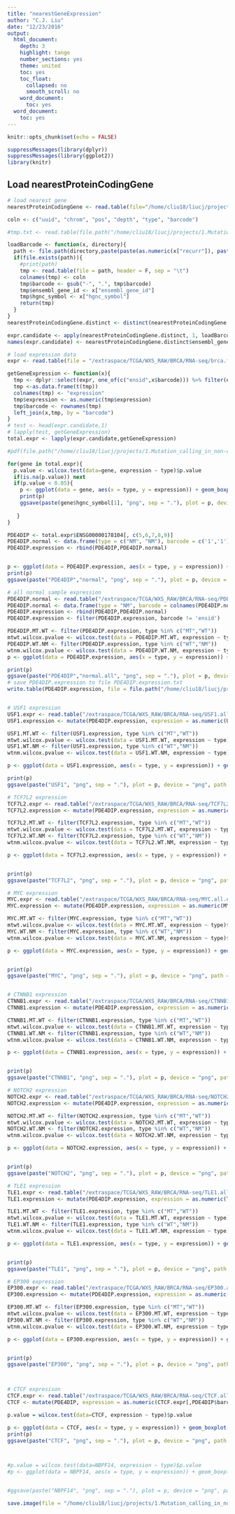 ```yaml
---
title: "nearestGeneExpression"
author: "C.J. Liu"
date: "12/23/2016"
output:
  html_document:
    depth: 3
    highlight: tango
    number_sections: yes
    theme: united
    toc: yes
    toc_float:
      collapsed: no
      smooth_scroll: no
    word_document:
      toc: yes
  word_document:
    toc: yes
---
```


```r
knitr::opts_chunk$set(echo = FALSE)
```

```r
suppressMessages(library(dplyr))
suppressMessages(library(ggplot2))
library(knitr)
```

## Load nearestProteinCodingGene
```r
# load nearest gene
nearestProteinCodingGene <- read.table(file="/home/cliu18/liucj/projects/1.Mutation_calling_in_non-condig_region_through_EXOME/6.mapMutationToGenes/SNP/nearestProteinCodingGene.txt", header = T, sep = "\t")

coln <- c("uuid", "chrom", "pos", "depth", "type", "barcode")

#tmp.txt <- read.table(file.path("/home/cliu18/liucj/projects/1.Mutation_calling_in_non-condig_region_through_EXOME/5.recalibrateRecurrencyWithCoverage/SNP/refined_goc", paste(paste(recurr, paste("chr", chrom, sep = ""), pos, sep = "_"), ".10.mtwt.barcode", sep = "")), sep = "\t", header = F)

loadBarcode <- function(x, directory){
  path <- file.path(directory,paste(paste(as.numeric(x["recurr"]), paste("chr", as.numeric(x["chrom"]), sep = ""), as.numeric(x["pos"]), sep = "_"), ".10.mtwt.barcode", sep = ""))
  if(file.exists(path)){
    #print(path)
    tmp <- read.table(file = path, header = F, sep = "\t")
    colnames(tmp) <- coln
    tmp$barcode <- gsub("-", ".", tmp$barcode)
    tmp$ensembl_gene_id <- x["ensembl_gene_id"]
    tmp$hgnc_symbol <- x["hgnc_symbol"]
    return(tmp)
  }
}
nearestProteinCodingGene.distinct <- distinct(nearestProteinCodingGene, ensembl_gene_id, .keep_all = T)

expr.candidate <- apply(nearestProteinCodingGene.distinct, 1, loadBarcode, directory = "/home/cliu18/liucj/projects/1.Mutation_calling_in_non-condig_region_through_EXOME/5.recalibrateRecurrencyWithCoverage/SNP/refined_goc")
names(expr.candidate) <- nearestProteinCodingGene.distinct$ensembl_gene_id

# load expression data
expr <- read.table(file = "/extraspace/TCGA/WXS_RAW/BRCA/RNA-seq/brca.fpkm.expr.cases.genes.txt", header = T, sep = "\t")

getGeneExpression <- function(x){
  tmp <- dplyr::select(expr, one_of(c("ensid",x$barcode))) %>% filter(ensid %in% x$ensembl_gene_id)
  tmp <-as.data.frame(t(tmp))
  colnames(tmp) <- "expression"
  tmp$expression <- as.numeric(tmp$expression)
  tmp$barcode <- rownames(tmp)
  left_join(x,tmp, by = "barcode")
}
# test <- head(expr.candidate,1)
# lapply(test, getGeneExpression)
total.expr <- lapply(expr.candidate,getGeneExpression)

#pdf(file.path("/home/cliu18/liucj/projects/1.Mutation_calling_in_non-condig_region_through_EXOME/8.expression","all.gene_expression.pdf"), width = 20, height = 20) 

for(gene in total.expr){
  p.value <- wilcox.test(data=gene, expression ~ type)$p.value
  if(is.na(p.value)) next
  if(p.value < 0.05){
    p <- ggplot(data = gene, aes(x = type, y = expression)) + geom_boxplot(aes(color = type)) + geom_jitter(aes(color= type), position = position_jitter(0.1)) + scale_color_brewer(palette="Dark2") + theme_minimal() + labs(x = "Type", y = "Expression (RPKM)", title = paste(gene$hgnc_symbol[1], "MT vs. WT p-value", round(p.value,3),"(wilcox test)"), subtitle = "")
    print(p)
    ggsave(paste(gene$hgnc_symbol[1], "png", sep = "."), plot = p, device = "png", path = "/home/cliu18/liucj/projects/1.Mutation_calling_in_non-condig_region_through_EXOME/8.expression/", width = 15, height = 15, units = "cm")
    
   }
}

PDE4DIP <- total.expr$ENSG00000178104[, c(5,6,7,8,9)]
PDE4DIP.normal <- data.frame(type = c("NM", "NM"), barcode = c('1','1'), ensembl_gene_id = rep("ENSG00000178104", 2), hgnc_symbol = rep("PDE4DIP",2), expression = c(5.67827554477, 2.51608176292))
PDE4DIP.expression <- rbind(PDE4DIP,PDE4DIP.normal)


p <- ggplot(data = PDE4DIP.expression, aes(x = type, y = expression)) + geom_boxplot(aes(color = type)) + geom_jitter(aes(color= type), position = position_jitter(0.1)) + scale_color_brewer(palette="Dark2") + theme_minimal() + labs(x = "Type", y = "Expression (RPKM)", title = paste(PDE4DIP.expression$hgnc_symbol[1], "expression in Tumor MT,WT and Normal samples"), subtitle = "")
print(p)
ggsave(paste("PDE4DIP","normal", "png", sep = "."), plot = p, device = "png", path = "/home/cliu18/liucj/projects/1.Mutation_calling_in_non-condig_region_through_EXOME/8.expression/", width = 15, height = 15, units = "cm")

# all normal sample expression
PDE4DIP.normal <- read.table("/extraspace/TCGA/WXS_RAW/BRCA/RNA-seq/PDE4DIP.normalName.expr.txt", header = T)
PDE4DIP.normal <- data.frame(type = "NM", barcode = colnames(PDE4DIP.normal), ensembl_gene_id = "ENSG00000178104",hgnc_symbol = "PDE4DIP", expression = as.numeric(PDE4DIP.normal[1,]))
PDE4DIP.expression <- rbind(PDE4DIP,PDE4DIP.normal)
PDE4DIP.expression <- filter(PDE4DIP.expression, barcode != 'ensid')

PDE4DIP.MT.WT <- filter(PDE4DIP.expression, type %in% c("MT","WT"))
mtwt.wilcox.pvalue <- wilcox.test(data = PDE4DIP.MT.WT, expression ~ type)$p.value
PDE4DIP.WT.NM <- filter(PDE4DIP.expression, type %in% c("WT","NM"))
wtnm.wilcox.pvalue <- wilcox.test(data = PDE4DIP.WT.NM, expression ~ type)$p.value
p <- ggplot(data = PDE4DIP.expression, aes(x = type, y = expression)) + geom_boxplot(aes(color = type))  + scale_color_brewer(palette="Dark2") + theme_minimal() + labs(x = "Type", y = "Expression (RPKM)", title = paste(PDE4DIP.expression$hgnc_symbol[1], "expression in Tumor MT,WT and Normal samples"), subtitle = paste("MT vs. WT p-value",round(mtwt.wilcox.pvalue,3),"and WT vs. NM p-value", round(wtnm.wilcox.pvalue,3)))

print(p)
ggsave(paste("PDE4DIP","normal.all", "png", sep = "."), plot = p, device = "png", path = "/home/cliu18/liucj/projects/1.Mutation_calling_in_non-condig_region_through_EXOME/8.expression/", width = 15, height = 15, units = "cm")
# save PDE4DIP.expression to file PDE4DIP.expression.txt
write.table(PDE4DIP.expression, file = file.path("/home/cliu18/liucj/projects/1.Mutation_calling_in_non-condig_region_through_EXOME/8.expression/","PDE4DIP.expression.txt"), row.names = F, quote = F, col.names = T, sep = "\t")


# USF1 expression
USF1.expr <- read.table("/extraspace/TCGA/WXS_RAW/BRCA/RNA-seq/USF1.all.expr.txt", header = T, sep = "\t")
USF1.expression <- mutate(PDE4DIP.expression, expression = as.numeric(USF1.expr[,PDE4DIP.expression$barcode]), ensembl_gene_id= "ENSG00000158773", hgnc_symbol = "USF1")

USF1.MT.WT <- filter(USF1.expression, type %in% c("MT","WT"))
mtwt.wilcox.pvalue <- wilcox.test(data = USF1.MT.WT, expression ~ type)$p.value
USF1.WT.NM <- filter(USF1.expression, type %in% c("WT","NM"))
wtnm.wilcox.pvalue <- wilcox.test(data = USF1.WT.NM, expression ~ type)$p.value

p <- ggplot(data = USF1.expression, aes(x = type, y = expression)) + geom_boxplot(aes(color = type))  + scale_color_brewer(palette="Dark2") + theme_minimal() + labs(x = "Type", y = "Expression (RPKM)", title = paste(USF1.expression$hgnc_symbol[1], "expression in Tumor MT,WT and Normal samples"), subtitle = paste("MT vs. WT p-value",round(mtwt.wilcox.pvalue,3),"and WT vs. NM p-value", round(wtnm.wilcox.pvalue,3)))

print(p)
ggsave(paste("USF1", "png", sep = "."), plot = p, device = "png", path = "/home/cliu18/liucj/projects/1.Mutation_calling_in_non-condig_region_through_EXOME/8.expression/", width = 15, height = 15, units = "cm")

# TCF7L2 expression
TCF7L2.expr <- read.table("/extraspace/TCGA/WXS_RAW/BRCA/RNA-seq/TCF7L2.all.expr.txt", header = T, sep = "\t")
TCF7L2.expression <- mutate(PDE4DIP.expression, expression = as.numeric(TCF7L2.expr[,PDE4DIP.expression$barcode]), ensembl_gene_id= "ENSG00000148737", hgnc_symbol = "TCF7L2")

TCF7L2.MT.WT <- filter(TCF7L2.expression, type %in% c("MT","WT"))
mtwt.wilcox.pvalue <- wilcox.test(data = TCF7L2.MT.WT, expression ~ type)$p.value
TCF7L2.WT.NM <- filter(TCF7L2.expression, type %in% c("WT","NM"))
wtnm.wilcox.pvalue <- wilcox.test(data = TCF7L2.WT.NM, expression ~ type)$p.value

p <- ggplot(data = TCF7L2.expression, aes(x = type, y = expression)) + geom_boxplot(aes(color = type))  + scale_color_brewer(palette="Dark2") + theme_minimal() + labs(x = "Type", y = "Expression (RPKM)", title = paste(TCF7L2.expression$hgnc_symbol[1], "expression in Tumor MT,WT and Normal samples"), subtitle = paste("MT vs. WT p-value",round(mtwt.wilcox.pvalue,3),"and WT vs. NM p-value", round(wtnm.wilcox.pvalue,3)))


print(p)
ggsave(paste("TCF7L2", "png", sep = "."), plot = p, device = "png", path = "/home/cliu18/liucj/projects/1.Mutation_calling_in_non-condig_region_through_EXOME/8.expression/", width = 15, height = 15, units = "cm")

# MYC expression
MYC.expr <- read.table("/extraspace/TCGA/WXS_RAW/BRCA/RNA-seq/MYC.all.expr.txt", header = T, sep = "\t")
MYC.expression <- mutate(PDE4DIP.expression, expression = as.numeric(MYC.expr[,PDE4DIP.expression$barcode]), ensembl_gene_id= "ENSG00000136997", hgnc_symbol = "MYC")

MYC.MT.WT <- filter(MYC.expression, type %in% c("MT","WT"))
mtwt.wilcox.pvalue <- wilcox.test(data = MYC.MT.WT, expression ~ type)$p.value
MYC.WT.NM <- filter(MYC.expression, type %in% c("WT","NM"))
wtnm.wilcox.pvalue <- wilcox.test(data = MYC.WT.NM, expression ~ type)$p.value

p <- ggplot(data = MYC.expression, aes(x = type, y = expression)) + geom_boxplot(aes(color = type))  + scale_color_brewer(palette="Dark2") + theme_minimal() + labs(x = "Type", y = "Expression (RPKM)", title = paste(MYC.expression$hgnc_symbol[1], "expression in Tumor MT,WT and Normal samples"), subtitle = paste("MT vs. WT p-value",round(mtwt.wilcox.pvalue,3),"and WT vs. NM p-value", round(wtnm.wilcox.pvalue,3)))


print(p)
ggsave(paste("MYC", "png", sep = "."), plot = p, device = "png", path = "/home/cliu18/liucj/projects/1.Mutation_calling_in_non-condig_region_through_EXOME/8.expression/", width = 15, height = 15, units = "cm")


# CTNNB1 expression
CTNNB1.expr <- read.table("/extraspace/TCGA/WXS_RAW/BRCA/RNA-seq/CTNNB1.all.expr.txt", header = T, sep = "\t")
CTNNB1.expression <- mutate(PDE4DIP.expression, expression = as.numeric(CTNNB1.expr[,PDE4DIP.expression$barcode]), ensembl_gene_id= "ENSG00000168036", hgnc_symbol = "CTNNB1")

CTNNB1.MT.WT <- filter(CTNNB1.expression, type %in% c("MT","WT"))
mtwt.wilcox.pvalue <- wilcox.test(data = CTNNB1.MT.WT, expression ~ type)$p.value
CTNNB1.WT.NM <- filter(CTNNB1.expression, type %in% c("WT","NM"))
wtnm.wilcox.pvalue <- wilcox.test(data = CTNNB1.WT.NM, expression ~ type)$p.value

p <- ggplot(data = CTNNB1.expression, aes(x = type, y = expression)) + geom_boxplot(aes(color = type))  + scale_color_brewer(palette="Dark2") + theme_minimal() + labs(x = "Type", y = "Expression (RPKM)", title = paste(CTNNB1.expression$hgnc_symbol[1], "expression in Tumor MT,WT and Normal samples"), subtitle = paste("MT vs. WT p-value",round(mtwt.wilcox.pvalue,3),"and WT vs. NM p-value", round(wtnm.wilcox.pvalue,3)))


print(p)
ggsave(paste("CTNNB1", "png", sep = "."), plot = p, device = "png", path = "/home/cliu18/liucj/projects/1.Mutation_calling_in_non-condig_region_through_EXOME/8.expression/", width = 15, height = 15, units = "cm")

# NOTCH2 expression
NOTCH2.expr <- read.table("/extraspace/TCGA/WXS_RAW/BRCA/RNA-seq/NOTCH2.all.expr.txt", header = T, sep = "\t")
NOTCH2.expression <- mutate(PDE4DIP.expression, expression = as.numeric(NOTCH2.expr[,PDE4DIP.expression$barcode]), ensembl_gene_id= "ENSG00000134250", hgnc_symbol = "NOTCH2")

NOTCH2.MT.WT <- filter(NOTCH2.expression, type %in% c("MT","WT"))
mtwt.wilcox.pvalue <- wilcox.test(data = NOTCH2.MT.WT, expression ~ type)$p.value
NOTCH2.WT.NM <- filter(NOTCH2.expression, type %in% c("WT","NM"))
wtnm.wilcox.pvalue <- wilcox.test(data = NOTCH2.WT.NM, expression ~ type)$p.value

p <- ggplot(data = NOTCH2.expression, aes(x = type, y = expression)) + geom_boxplot(aes(color = type))  + scale_color_brewer(palette="Dark2") + theme_minimal() + labs(x = "Type", y = "Expression (RPKM)", title = paste(NOTCH2.expression$hgnc_symbol[1], "expression in Tumor MT,WT and Normal samples"), subtitle = paste("MT vs. WT p-value",round(mtwt.wilcox.pvalue,3),"and WT vs. NM p-value", round(wtnm.wilcox.pvalue,3)))


print(p)
ggsave(paste("NOTCH2", "png", sep = "."), plot = p, device = "png", path = "/home/cliu18/liucj/projects/1.Mutation_calling_in_non-condig_region_through_EXOME/8.expression/", width = 15, height = 15, units = "cm")

# TLE1 expression
TLE1.expr <- read.table("/extraspace/TCGA/WXS_RAW/BRCA/RNA-seq/TLE1.all.expr.txt", header = T, sep = "\t")
TLE1.expression <- mutate(PDE4DIP.expression, expression = as.numeric(TLE1.expr[,PDE4DIP.expression$barcode]), ensembl_gene_id= "ENSG00000196781", hgnc_symbol = "TLE1")

TLE1.MT.WT <- filter(TLE1.expression, type %in% c("MT","WT"))
mtwt.wilcox.pvalue <- wilcox.test(data = TLE1.MT.WT, expression ~ type)$p.value
TLE1.WT.NM <- filter(TLE1.expression, type %in% c("WT","NM"))
wtnm.wilcox.pvalue <- wilcox.test(data = TLE1.WT.NM, expression ~ type)$p.value

p <- ggplot(data = TLE1.expression, aes(x = type, y = expression)) + geom_boxplot(aes(color = type))  + scale_color_brewer(palette="Dark2") + theme_minimal() + labs(x = "Type", y = "Expression (RPKM)", title = paste(TLE1.expression$hgnc_symbol[1], "expression in Tumor MT,WT and Normal samples"), subtitle = paste("MT vs. WT p-value",round(mtwt.wilcox.pvalue,3),"and WT vs. NM p-value", round(wtnm.wilcox.pvalue,3)))


print(p)
ggsave(paste("TLE1", "png", sep = "."), plot = p, device = "png", path = "/home/cliu18/liucj/projects/1.Mutation_calling_in_non-condig_region_through_EXOME/8.expression/", width = 15, height = 15, units = "cm")

# EP300 expression
EP300.expr <- read.table("/extraspace/TCGA/WXS_RAW/BRCA/RNA-seq/EP300.all.expr.txt", header = T, sep = "\t")
EP300.expression <- mutate(PDE4DIP.expression, expression = as.numeric(EP300.expr[,PDE4DIP.expression$barcode]), ensembl_gene_id= "ENSG00000100393", hgnc_symbol = "EP300")

EP300.MT.WT <- filter(EP300.expression, type %in% c("MT","WT"))
mtwt.wilcox.pvalue <- wilcox.test(data = EP300.MT.WT, expression ~ type)$p.value
EP300.WT.NM <- filter(EP300.expression, type %in% c("WT","NM"))
wtnm.wilcox.pvalue <- wilcox.test(data = EP300.WT.NM, expression ~ type)$p.value

p <- ggplot(data = EP300.expression, aes(x = type, y = expression)) + geom_boxplot(aes(color = type))  + scale_color_brewer(palette="Dark2") + theme_minimal() + labs(x = "Type", y = "Expression (RPKM)", title = paste(EP300.expression$hgnc_symbol[1], "expression in Tumor MT,WT and Normal samples"), subtitle = paste("MT vs. WT p-value",round(mtwt.wilcox.pvalue,3),"and WT vs. NM p-value", round(wtnm.wilcox.pvalue,3)))


print(p)
ggsave(paste("EP300", "png", sep = "."), plot = p, device = "png", path = "/home/cliu18/liucj/projects/1.Mutation_calling_in_non-condig_region_through_EXOME/8.expression/", width = 15, height = 15, units = "cm")



# CTCF expresison
CTCF.expr <- read.table("/extraspace/TCGA/WXS_RAW/BRCA/RNA-seq/CTCF.all.expr.txt", header = T, sep = "\t")
CTCF <- mutate(PDE4DIP, expression = as.numeric(CTCF.expr[,PDE4DIP$barcode]), ensembl_gene_id= "ENSG00000158773", hgnc_symbol = "CTCF")

p.value = wilcox.test(data=CTCF, expression ~ type)$p.value

p <- ggplot(data = CTCF, aes(x = type, y = expression)) + geom_boxplot(aes(color = type)) + geom_jitter(aes(color= type), position = position_jitter(0.1)) + scale_color_brewer(palette="Dark2") + theme_minimal() + labs(x = "Type", y = "Expression (RPKM)", title = paste(CTCF$hgnc_symbol, "MT vs. WT p-value", round(p.value,3),"(wilcox test)"), subtitle = "")
print(p)
ggsave(paste("CTCF", "png", sep = "."), plot = p, device = "png", path = "/home/cliu18/liucj/projects/1.Mutation_calling_in_non-condig_region_through_EXOME/8.expression/", width = 15, height = 15, units = "cm")



#p.value = wilcox.test(data=NBPF14, expression ~ type)$p.value
#p <- ggplot(data = NBPF14, aes(x = type, y = expression)) + geom_boxplot(aes(color = type)) + geom_jitter(aes(color= type), position = position_jitter(0.1)) + scale_color_brewer(palette="Dark2") + theme_minimal() + labs(x = "Type", y = "Expression (RPKM)", title = paste(NBPF14$hgnc_symbol, "MT vs. WT p-value", round(p.value,3),"(wilcox test)"), subtitle = "")


#ggsave(paste("NBPF14", "png", sep = "."), plot = p, device = "png", path = "/home/cliu18/liucj/projects/1.Mutation_calling_in_non-condig_region_through_EXOME/8.expression/", width = 15, height = 15, units = "cm")

save.image(file = "/home/cliu18/liucj/projects/1.Mutation_calling_in_non-condig_region_through_EXOME/8.expression/expressionCached.RData")
```






